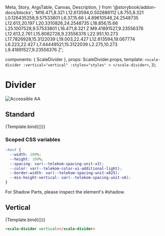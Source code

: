   Meta,
  Story,
  ArgsTable,
  Canvas,
  Description,
} from '@storybook/addon-docs/blocks';
  'M16.471,8.321 L12.613594,0.502886112 L8.755,8.321 L0.126435258,9.57533801 L6.37,15.66 L4.89610548,24.2548735 L12.613,20.197 L20.3310826,24.2548735 L18.856,15.66 L25.1007528,9.57533801 L16.471,8.321 Z M9.41891527,9.23556376 L12.613,2.761 L15.8082728,9.23556376 L22.951,10.273 L17.7826928,15.3122039 L19.003,22.427 L12.613594,19.067774 L6.223,22.427 L7.44449521,15.3122039 L2.275,10.273 L9.41891527,9.23556376 Z';

<Meta title="Components/Divider" component={ScaleDivider} argTypes={{}} />

  components: { ScaleDivider },
  props: ScaleDivider.props,
  template: `
    <scale-divider
      :vertical="vertical"
      :styles="styles"
    >
    </scale-divider>
  `,
});

<div
  style={{
    display: 'inline-flex',
    alignItems: 'center',
    justifyContent: 'space-between',
    width: '100%',
  }}
>
  <h1>Divider</h1>
  <img src="assets/aa.png" alt="Accessible AA" />
</div>

## Standard

<Canvas withSource="none">
  <Story name="Standard" args={{}}>
    {Template.bind({})}
  </Story>
</Canvas>

<ArgsTable story="Standard" />

### Scoped CSS variables

```css
:host {
  --width: 100%;
  --height: 100%;
  --spacing: var(--telekom-spacing-unit-x3);
  --color: var(--telekom-color-ui-additional-light);
  --border-width: var(--telekom-spacing-unit-x025);
  --min-height-vertical: var(--telekom-spacing-unit-x6);
}
```

For Shadow Parts, please inspect the element's #shadow.

## Vertical

<Canvas withSource="none">
  <Story
    name="Vertical"
    args={{
      vertical: true,
      styles: `
        .divider--vertical {
          height: 150px !important
        }`,
    }}
  >
    {Template.bind({})}
  </Story>
</Canvas>

```html
<scale-divider vertical></scale-divider>
```
